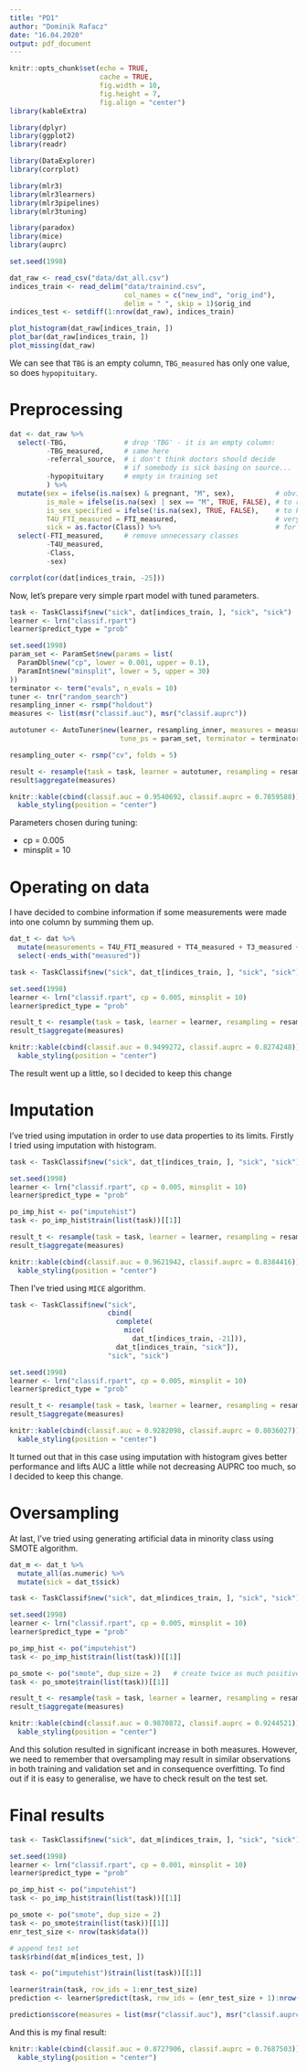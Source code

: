 ```yaml
---
title: "PD1"
author: "Dominik Rafacz"
date: "16.04.2020"
output: pdf_document
---
```


```r
knitr::opts_chunk$set(echo = TRUE,
                      cache = TRUE,
                      fig.width = 10,
                      fig.height = 7,
                      fig.align = "center")
library(kableExtra)

library(dplyr)
library(ggplot2)
library(readr)

library(DataExplorer)
library(corrplot)

library(mlr3)
library(mlr3learners)
library(mlr3pipelines)
library(mlr3tuning)

library(paradox)
library(mice)
library(auprc)

set.seed(1998)
```


```r
dat_raw <- read_csv("data/dat_all.csv")
indices_train <- read_delim("data/trainind.csv", 
                            col_names = c("new_ind", "orig_ind"), 
                            delim = " ", skip = 1)$orig_ind
indices_test <- setdiff(1:nrow(dat_raw), indices_train)
```

```r
plot_histogram(dat_raw[indices_train, ])
plot_bar(dat_raw[indices_train, ])
plot_missing(dat_raw)
```

We can see that `TBG` is an empty column, `TBG_measured` has only one value, so does `hypopituitary`.

# Preprocessing

```r
dat <- dat_raw %>% 
  select(-TBG,              # drop 'TBG' - it is an empty column:
         -TBG_measured,     # same here
         -referral_source,  # i don't think doctors should decide 
                            # if somebody is sick basing on source...
         -hypopituitary     # empty in training set 
         ) %>%
  mutate(sex = ifelse(is.na(sex) & pregnant, "M", sex),          # obvious...
         is_male = ifelse(is.na(sex) | sex == "M", TRUE, FALSE), # to remove NA
         is_sex_specified = ifelse(!is.na(sex), TRUE, FALSE),    # to keep track of NA
         T4U_FTI_measured = FTI_measured,                        # very big correlation
         sick = as.factor(Class)) %>%                            # for convenience
  select(-FTI_measured,     # remove unnecessary classes
         -T4U_measured,
         -Class,
         -sex)
```

```r
corrplot(cor(dat[indices_train, -25]))
```

Now, let's prepare very simple rpart model with tuned parameters.

```r
task <- TaskClassif$new("sick", dat[indices_train, ], "sick", "sick")
learner <- lrn("classif.rpart")
learner$predict_type = "prob"

set.seed(1998)
param_set <- ParamSet$new(params = list(
  ParamDbl$new("cp", lower = 0.001, upper = 0.1),
  ParamInt$new("minsplit", lower = 5, upper = 30)
))
terminator <- term("evals", n_evals = 10)
tuner <- tnr("random_search")
resampling_inner <- rsmp("holdout")
measures <- list(msr("classif.auc"), msr("classif.auprc"))

autotuner <- AutoTuner$new(learner, resampling_inner, measures = measures, 
                           tune_ps = param_set, terminator = terminator, tuner = tuner)

resampling_outer <- rsmp("cv", folds = 5)
```

```r
result <- resample(task = task, learner = autotuner, resampling = resampling_outer)
result$aggregate(measures)
```

```r
knitr::kable(cbind(classif.auc = 0.9540692, classif.auprc = 0.7859588)) %>%
  kable_styling(position = "center")
```
Parameters chosen during tuning:

* cp = 0.005
* minsplit = 10

# Operating on data

I have decided to combine information if some measurements were made into one column by summing them up.

```r
dat_t <- dat %>%
  mutate(measurements = T4U_FTI_measured + TT4_measured + T3_measured + TSH_measured) %>%
  select(-ends_with("measured"))

task <- TaskClassif$new("sick", dat_t[indices_train, ], "sick", "sick")

set.seed(1998)
learner <- lrn("classif.rpart", cp = 0.005, minsplit = 10)
learner$predict_type = "prob"

```

```r
result_t <- resample(task = task, learner = learner, resampling = resampling_outer)
result_t$aggregate(measures)
```


```r
knitr::kable(cbind(classif.auc = 0.9499272, classif.auprc = 0.8274248)) %>%
  kable_styling(position = "center")
```

The result went up a little, so I decided to keep this change

# Imputation

I've tried using imputation in order to use data properties to its limits. Firstly I tried using imputation with histogram.

```r
task <- TaskClassif$new("sick", dat_t[indices_train, ], "sick", "sick")

set.seed(1998)
learner <- lrn("classif.rpart", cp = 0.005, minsplit = 10)
learner$predict_type = "prob"

po_imp_hist <- po("imputehist")
task <- po_imp_hist$train(list(task))[[1]]
```

```r
result_t <- resample(task = task, learner = learner, resampling = resampling_outer)
result_t$aggregate(measures)
```


```r
knitr::kable(cbind(classif.auc = 0.9621942, classif.auprc = 0.8384416)) %>%
  kable_styling(position = "center")
```
Then I've tried using `MICE` algorithm.

```r
task <- TaskClassif$new("sick", 
                        cbind(
                          complete(
                            mice(
                              dat_t[indices_train, -21])), 
                          dat_t[indices_train, "sick"]), 
                        "sick", "sick")

set.seed(1998)
learner <- lrn("classif.rpart", cp = 0.005, minsplit = 10)
learner$predict_type = "prob"
```

```r
result_t <- resample(task = task, learner = learner, resampling = resampling_outer)
result_t$aggregate(measures)
```

```r
knitr::kable(cbind(classif.auc = 0.9282098, classif.auprc = 0.8036027)) %>%
  kable_styling(position = "center")
```

It turned out that in this case using imputation with histogram gives better performance and lifts AUC a little while not decreasing AUPRC too much, so I decided to keep this change.

# Oversampling

At last, I've tried using generating artificial data in minority class using SMOTE algorithm.

```r
dat_m <- dat_t %>%
  mutate_all(as.numeric) %>%
  mutate(sick = dat_t$sick)

task <- TaskClassif$new("sick", dat_m[indices_train, ], "sick", "sick")

set.seed(1998)
learner <- lrn("classif.rpart", cp = 0.005, minsplit = 10)
learner$predict_type = "prob"

po_imp_hist <- po("imputehist")
task <- po_imp_hist$train(list(task))[[1]]

po_smote <- po("smote", dup_size = 2)   # create twice as much positive class observations
task <- po_smote$train(list(task))[[1]]
```

```r
result_t <- resample(task = task, learner = learner, resampling = resampling_outer)
result_t$aggregate(measures)
```

```r
knitr::kable(cbind(classif.auc = 0.9870872, classif.auprc = 0.9244521)) %>%
  kable_styling(position = "center")
```

And this solution resulted in significant increase in both measures. However, we need to remember that oversampling may result in similar observations in both training and validation set and in consequence overfitting. To find out if it is easy to generalise, we have to check result on the test set.

# Final results


```r
task <- TaskClassif$new("sick", dat_m[indices_train, ], "sick", "sick")

set.seed(1998)
learner <- lrn("classif.rpart", cp = 0.001, minsplit = 10)
learner$predict_type = "prob"

po_imp_hist <- po("imputehist")
task <- po_imp_hist$train(list(task))[[1]]

po_smote <- po("smote", dup_size = 2)
task <- po_smote$train(list(task))[[1]]
enr_test_size <- nrow(task$data())

# append test set
task$rbind(dat_m[indices_test, ])

task <- po("imputehist")$train(list(task))[[1]]

learner$train(task, row_ids = 1:enr_test_size)
prediction <- learner$predict(task, row_ids = (enr_test_size + 1):nrow(task$data()))
```

```r
prediction$score(measures = list(msr("classif.auc"), msr("classif.auprc")))
```

And this is my final result:

```r
knitr::kable(cbind(classif.auc = 0.8727906, classif.auprc = 0.7687503)) %>%
  kable_styling(position = "center")
```